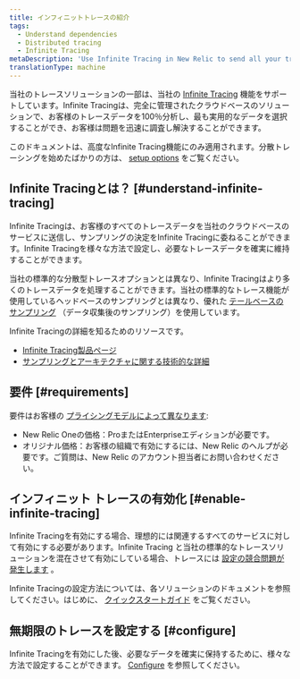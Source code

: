 ```yaml
---
title: インフィニットトレースの紹介
tags:
  - Understand dependencies
  - Distributed tracing
  - Infinite Tracing
metaDescription: 'Use Infinite Tracing in New Relic to send all your trace data to our cloud-based service, and rely on Infinite Tracing to make sampling decisions.'
translationType: machine
---
```


当社のトレースソリューションの一部は、当社の [Infinite Tracing](https://newrelic.com/products/edge-infinite-tracing) 機能をサポートしています。Infinite Tracingは、完全に管理されたクラウドベースのソリューションで、お客様のトレースデータを100％分析し、最も実用的なデータを選択することができ、お客様は問題を迅速に調査し解決することができます。

このドキュメントは、高度なInfinite Tracing機能にのみ適用されます。分散トレーシングを始めたばかりの方は、 [setup options](/docs/distributed-tracing/enable-configure/quick-start) をご覧ください。

## Infinite Tracingとは？ [#understand-infinite-tracing]

Infinite Tracingは、お客様のすべてのトレースデータを当社のクラウドベースのサービスに送信し、サンプリングの決定をInfinite Tracingに委ねることができます。Infinite Tracingを様々な方法で設定し、必要なトレースデータを確実に維持することができます。

当社の標準的な分散型トレースオプションとは異なり、Infinite Tracingはより多くのトレースデータを処理することができます。当社の標準的なトレース機能が使用しているヘッドベースのサンプリングとは異なり、優れた [テールベースのサンプリング](/docs/understand-dependencies/distributed-tracing/get-started/how-new-relic-distributed-tracing-works#sampling) （データ収集後のサンプリング）を使用しています。

Infinite Tracingの詳細を知るためのリソースです。

* [Infinite Tracing製品ページ](https://newrelic.com/products/edge-infinite-tracing)
* [サンプリングとアーキテクチャに関する技術的な詳細](/docs/understand-dependencies/distributed-tracing/get-started/how-new-relic-distributed-tracing-works#sampling)

## 要件 [#requirements]

要件はお客様の [プライシングモデルによって異なります](/docs/accounts/original-accounts-billing/original-product-based-pricing/overview-changes-pricing-user-model/#pricing-plans):

* New Relic Oneの価格：ProまたはEnterpriseエディションが必要です。
* オリジナル価格：お客様の組織で有効にするには、New Relic のヘルプが必要です。ご質問は、New Relic のアカウント担当者にお問い合わせください。

## インフィニット トレースの有効化 [#enable-infinite-tracing]

Infinite Tracingを有効にする場合、理想的には関連するすべてのサービスに対して有効にする必要があります。Infinite Tracing と当社の標準的なトレースソリューションを混在させて有効にしている場合、トレースには [設定の競合問題が発生します](/docs/understand-dependencies/distributed-tracing/troubleshooting/infinite-tracing-trace-configuration-conflicts) 。

Infinite Tracingの設定方法については、各ソリューションのドキュメントを参照してください。はじめに、 [クイックスタートガイド](/docs/distributed-tracing/enable-configure/quick-start) をご覧ください。

## 無期限のトレースを設定する [#configure]

Infinite Tracingを有効にした後、必要なデータを確実に保持するために、様々な方法で設定することができます。 [Configure](/docs/configure-trace-observer#configure) を参照してください。
